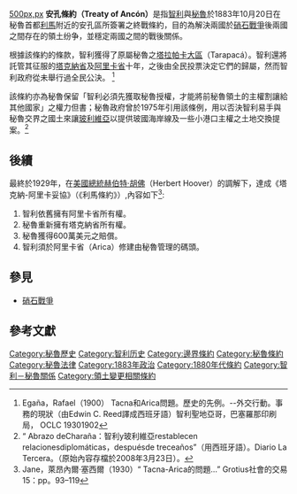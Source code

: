 [[File:Treaty_of_Ancón.svg|500px,px]]
'''安孔條約（Treaty of Ancón）'''是指[[智利|智利]]與[[秘魯|秘魯]]於1883年10月20日在秘魯首都[[利馬|利馬]]附近的安孔區所簽署之終戰條約，目的為解決兩國於[[硝石戰爭|硝石戰爭]]後兩國之間存在的領土纷争，並穩定兩國之間的戰後關係。

根據該條約的條款，智利獲得了原屬秘魯之[[塔拉帕卡大區|塔拉帕卡大區]]（Tarapacá）。智利還將託管其征服的[[塔克納省|塔克納省]]及[[阿里卡省|阿里卡省]]十年，之後由全民投票決定它們的歸屬，然而智利政府從未舉行過全民公決。
<ref> Egaña，Rafael（1900） Tacna和Arica問題。歷史的先例。--外交行動。事務的現狀（由Edwin C. Reed譯成西班牙語）智利聖地亞哥，巴塞羅那印刷局， OCLC  19301902</ref>

該條約亦為秘魯保留「智利必須先獲取秘魯授權，才能將前秘魯領土的主權割讓給其他國家」之權力但書；秘魯政府曾於1975年引用該條例，用以否決智利易手與秘魯交界之國土來讓[[玻利維亞|玻利維亞]]以提供玻國海岸線及一些小港口主權之土地交換提案。<ref>“ Abrazo deCharaña：智利y玻利維亞restablecen relacionesdiplomáticas，despuésde treceaños”（用西班牙語）。Diario La Tercera。（原始內容存檔於2008年3月23日）。</ref>

== '''後續''' ==

最終於1929年，在[[美國總統|美國總統]][[赫伯特·胡佛|赫伯特·胡佛]]（Herbert Hoover）的調解下，達成《塔克納-阿里卡妥協》（《利馬條約》）,內容如下<ref> Jane，萊昂內爾·塞西爾（1930）“ Tacna-Arica的問題...” Grotius社會的交易15：pp。93–119</ref>:
# 智利依舊擁有阿里卡省所有權。
# 秘魯重新擁有塔克納省所有權。
# 秘魯獲得600萬美元之賠償。
# 智利須於阿里卡省（Arica）修建由秘魯管理的碼頭。

== '''參見''' ==

* [[硝石戰爭|硝石戰爭]]

== 參考文獻 ==

{{Reflist|25em}}

[[Category:秘魯歷史|Category:秘魯歷史]]
[[Category:智利历史|Category:智利历史]]
[[Category:邊界條約|Category:邊界條約]]
[[Category:秘魯條約|Category:秘魯條約]]
[[Category:秘魯法律|Category:秘魯法律]]
[[Category:1883年政治|Category:1883年政治]]
[[Category:1880年代條約|Category:1880年代條約]]
[[Category:智利－秘魯關係|Category:智利－秘魯關係]]
[[Category:領土變更相關條約|Category:領土變更相關條約]]